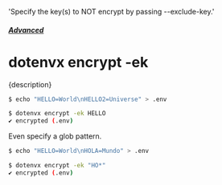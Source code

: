   'Specify the key(s) to NOT encrypt by passing --exclude-key.'

##### [Advanced](/docs/advanced)
# dotenvx encrypt -ek

<p className="lead">{description}</p>

```sh
$ echo "HELLO=World\nHELLO2=Universe" > .env

$ dotenvx encrypt -ek HELLO
✔ encrypted (.env)
```

Even specify a glob pattern.

```sh
$ echo "HELLO=World\nHOLA=Mundo" > .env

$ dotenvx encrypt -ek "HO*"
✔ encrypted (.env)
```

